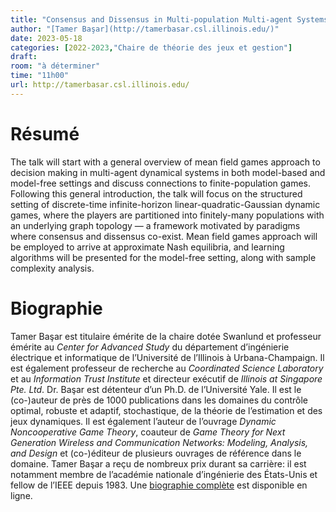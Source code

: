 ```yaml
---
title: "Consensus and Dissensus in Multi-population Multi-agent Systems"
author: "[Tamer Başar](http://tamerbasar.csl.illinois.edu/)"
date: 2023-05-18
categories: [2022-2023,"Chaire de théorie des jeux et gestion"]
draft: 
room: "à déterminer"
time: "11h00"
url: http://tamerbasar.csl.illinois.edu/
---
```


# Résumé

The talk will start with a general overview of mean field games approach to decision making in multi-agent dynamical systems in both model-based and model-free settings and discuss connections to finite-population games. Following this general introduction, the talk will focus on the structured setting of discrete-time infinite-horizon linear-quadratic-Gaussian dynamic games, where the players are partitioned into finitely-many populations with an underlying graph topology --- a framework motivated by paradigms where consensus and dissensus co-exist. Mean field games approach will be employed to arrive at approximate Nash equilibria, and learning algorithms will be presented for the model-free setting, along with sample complexity analysis.


# Biographie

Tamer Başar est titulaire émérite de la chaire dotée Swanlund et professeur émérite au *Center for Advanced Study* du département d'ingénierie électrique et informatique de l'Université de l'Illinois à Urbana-Champaign. Il est également professeur de recherche au *Coordinated Science Laboratory* et au *Information Trust Institute* et directeur exécutif de *Illinois at Singapore Pte. Ltd*. Dr. Başar est détenteur d'un Ph.D. de l'Université Yale. Il est le (co-)auteur de près de 1000 publications dans les domaines du contrôle optimal, robuste et adaptif, stochastique, de la théorie de l'estimation et des jeux dynamiques. Il est également l'auteur de l'ouvrage *Dynamic Noncooperative Game Theory*, coauteur de *Game Theory for Next Generation Wireless and Communication Networks: Modeling, Analysis, and Design* et (co-)éditeur de plusieurs ouvrages de référence dans le domaine. Tamer Başar a reçu de nombreux prix durant sa carrière: il est notamment membre de l'académie nationale d'ingénierie des États-Unis et fellow de l'IEEE depuis 1983. Une [biographie complète](http://tamerbasar.csl.illinois.edu/bio.html) est disponible en ligne.

